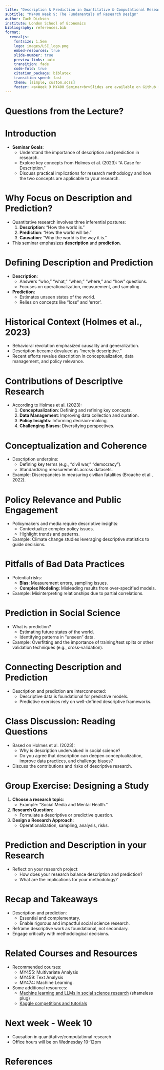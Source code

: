```yaml
---
title: "Description & Prediction in Quantitative & Computational Research"
subtitle: "MY400 Week 9: The Fundamentals of Research Design"
author: Zach Dickson
institute: London School of Economics
bibliography: references.bib
format:
  revealjs: 
    fontsize: 1.5em
    logo: images/LSE_logo.png
    embed-resources: true
    slide-number: true
    preview-links: auto
    transition: fade
    code-fold: true
    citation_package: biblatex
    transition-speed: fast
    theme: [simple, custom.scss]
    footer: <a>Week 9 MY400 Seminar<br>Slides are available on Github ([z-dickson/MY400](https://github.com/z-dickson/MY400))</a>
---
```



# Questions from the Lecture?



# Introduction

- **Seminar Goals**:
  - Understand the importance of description and prediction in research.
  - Explore key concepts from Holmes et al. (2023): "A Case for Description."
  - Discuss practical implications for research methodology and how the two concepts are applicable to your research.


# Why Focus on Description and Prediction?

- Quantitative research involves three inferential postures:
  1. **Description**: "How the world is."
  2. **Prediction**: "How the world will be."
  3. **Causation**: "Why the world is the way it is."
- This seminar emphasizes **description** and **prediction**.




# Defining Description and Prediction

- **Description**:
  - Answers "who," "what," "when," "where," and "how" questions.
  - Focuses on operationalization, measurement, and sampling.
- **Prediction**:
  - Estimates unseen states of the world.
  - Relies on concepts like "loss" and 'error'.



# Historical Context (Holmes et al., 2023)

- Behavioral revolution emphasized causality and generalization.
- Description became devalued as "merely descriptive."
- Recent efforts revalue description in conceptualization, data management, and policy relevance.



# Contributions of Descriptive Research

- According to Holmes et al. (2023):
  1. **Conceptualization**: Defining and refining key concepts.
  2. **Data Management**: Improving data collection and curation.
  3. **Policy Insights**: Informing decision-making.
  4. **Challenging Biases**: Diversifying perspectives.



# Conceptualization and Coherence

- Description underpins:
  - Defining key terms (e.g., "civil war," "democracy").
  - Standardizing measurements across datasets.
- Example: Discrepancies in measuring civilian fatalities (Broache et al., 2022).



# Policy Relevance and Public Engagement

- Policymakers and media require descriptive insights:
  - Contextualize complex policy issues.
  - Highlight trends and patterns.
- Example: Climate change studies leveraging descriptive statistics to guide decisions.



# Pitfalls of Bad Data Practices

- Potential risks:
  - **Bias**: Measurement errors, sampling issues.
  - **Complex Modeling**: Misleading results from over-specified models.
- Example: Misinterpreting relationships due to partial correlations.



# Prediction in Social Science


- What is prediction?
  - Estimating future states of the world.
  - Identifying patterns in "unseen" data.
- Example: Overfitting and the importance of training/test splits or other validation techniques (e.g., cross-validation).


# Connecting Description and Prediction

- Description and prediction are interconnected:
  - Descriptive data is foundational for predictive models.
  - Predictive exercises rely on well-defined descriptive frameworks.

 
# Class Discussion: Reading Questions

- Based on Holmes et al. (2023):
  - Why is description undervalued in social science?
  - Do you agree that description can deepen conceptualization, improve data practices, and challenge biases?
- Discuss the contributions and risks of descriptive research.

 
# Group Exercise: Designing a Study

1. **Choose a research topic**:
   - Example: "Social Media and Mental Health."
2. **Research Question**:
   - Formulate a descriptive or predictive question.
3. **Design a Research Approach**:
   - Operationalization, sampling, analysis, risks.


# Prediction and Description in your Research

- Reflect on your research project:
  - How does your research balance description and prediction?
  - What are the implications for your methodology?

# Recap and Takeaways

- Description and prediction:
  - Essential and complementary.
  - Enable rigorous and impactful social science research.
- Reframe descriptive work as foundational, not secondary.
- Engage critically with methodological decisions.


# Related Courses and Resources

- Recommended courses:
  - MY455: Multivariate Analysis
  - MY459: Text Analysis
  - MY474: Machine Learning.

- Some additional resources:
  - [Machine learning and LLMs in social science research](https://z-dickson.github.io/teaching.html) (shameless plug)
  - [Kaggle competitions and tutorials](https://www.kaggle.com/)



# Next week - Week 10

- Causation in quantitative/computational research
- Office hours will be on Wednesday 10-12pm





# References

<div id="refs"></div>


